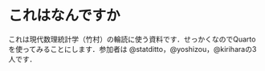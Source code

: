 # これはなんですか {.unnumbered}

これは現代数理統計学（竹村）の輪読に使う資料です．せっかくなのでQuartoを使ってみることにします．参加者は @statditto，@yoshizou，@kiriharaの3人です．
